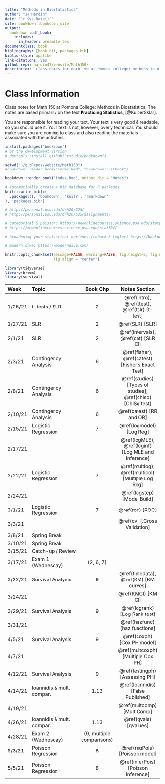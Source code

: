 ```yaml
--- 
title: "Methods in Biostatistics"
author: "Jo Hardin"
date: "`r Sys.Date()`"
site: bookdown::bookdown_site
output:
  bookdown::pdf_book:
    includes:
      in_header: preamble.tex
documentclass: book
bibliography: [book.bib, packages.bib]
biblio-style: apalike
link-citations: yes
github-repo: hardin47/website/Math150/
description: "Class notes for Math 150 at Pomona College: Methods in Biostatistics.  The notes are based primarily on the text Practicing Statistics, Kuiper and Sklar"
---
```


\newcommand{\logit}{\mathrm{logit}}

# Class Information {-}

Class notes for Math 150 at Pomona College: Methods in Biostatistics.  The notes are based primarily on the text **Practicing Statistics**, [@KuiperSklar].


You are responsible for reading your text.  Your text is very good & readable, so you should use it.  Your text is not, however, overly technical.  You should make sure you are coming to class and also reading the materials associated with the activities. 

```r
install.packages("bookdown")
# or the development version
# devtools::install_github("rstudio/bookdown")

setwd("~/gitRepos/website/Math150")
#bookdown::render_book("index.Rmd", "bookdown::gitbook")

bookdown::render_book("index.Rmd", output_dir = "Notes")
```


```r
# automatically create a bib database for R packages
knitr::write_bib(c(
  .packages(), 'bookdown', 'knitr', 'rmarkdown'
), 'packages.bib')
```



```r
# http://personal.psu.edu/drh20/525/
# http://personal.psu.edu/drh20/525/assignments/

# categorical & poisson: https://newonlinecourses.science.psu.edu/statprogram/stat504
# https://newonlinecourses.science.psu.edu/stat504/

# broadening your statistical horizons (roback & legler) https://bookdown.org/roback/bookdown-bysh/

# modern dive: https://moderndive.com/

```


```r
knitr::opts_chunk$set(message=FALSE, warning=FALSE, fig.height=3, fig.width=5, 
                      fig.align = "center")

library(tidyverse)
library(broom)
library(survival)
```

| Week    	| Topic                      	|  Book Chp   	|   Notes Section |
|:---------	|:---------------------------	|:----------------:	|:----------------:	|
| 1/25/21 	| t-tests / SLR  | 2 | \@ref(intro), \@ref(ttest), \@ref(tslr) [t-test] |
| 1/27/21 	| SLR | 2 |  \@ref(SLR) [SLR]   |
| 2/1/21 	| SLR | 2 | \@ref(intervals), \@ref(cat) [SLR CI] |
| 2/3/21  	| Contingency Analysis | 6 | \@ref(fisher), \@ref(catest)   [Fisher's Exact Test] |
| 2/8/21 	| Contingency Analysis | 6 |  \@ref(studies) [Types of studies], \@ref(chisq) [ChiSq test]
| 2/10/21 	| Contingency Analysis | 6 | \@ref(catest) [RR and OR] |
| 2/15/21 	| Logistic Regression | 7 | \@ref(logmodel) [Log Reg] |
| 2/17/21 	| | | \@ref(logMLE), \@ref(loginf) [Log MLE and Inference] |
| 2/22/21 	| Logistic Regression | 7 | \@ref(multlog), \@ref(multicol) [Multiple Log Reg] |
| 2/24/21 	| | | \@ref(logstep) [Model Build] |
| 3/1/21  	| Logistic Regression | 7 | \@ref(roc) [ROC] |
| 3/3/21  	| | | \@ref(cv)   [.Cross Validation] | 
| 3/8/21 	| Spring Break | |
| 3/10/21 	| Spring Break |  	|
| 3/15/21 	| Catch-up / Review | |
| 3/17/21 	| Exam 1 (Wednesday) |  (2, 6, 7) 	|
| 3/22/21 	| Survival Analysis | 9 | \@ref(timedata), \@ref(KM) [KM curves] |
| 3/24/21 	| | | \@ref(KMCI) [KM CI]  |
| 3/29/21  	| Survival Analysis | 9 |  \@ref(logrank)  [Log Rank test]|
| 3/31/21  	| | |  \@ref(hazfunc) [haz functions] |
| 4/5/21  	| Survival Analysis | 9 | \@ref(coxph) [Cox PH model] |
| 4/7/21  	| | | \@ref(multcoxph) [Multiple Cox PH]  |
| 4/12/21 	| Survival Analysis | 9 |  \@ref(testingph) [Assessing PH] |
| 4/14/21 	| Ioannidis & mult. compar. | 1.13 | \@ref(Ioannidis) [False Published]
| 4/19/21 	| |  | \@ref(multcomp) [Mult Comp]
| 4/26/21 	| Ioannidis & mult. compar. | 1.13 | \@ref(qvals) [qvalues]
| 4/28/21 	| Exam 2 (Wednesday) |  (9, multiple comparisons) 	|
| 5/3/21 	| Poisson Regression | 8 | \@ref(regPois) [Poisson model]
| 5/5/21  	| Poisson Regression | 8 | \@ref(inferPois) [Poisson inference]
